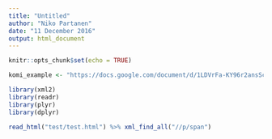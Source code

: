 ```yaml
---
title: "Untitled"
author: "Niko Partanen"
date: "11 December 2016"
output: html_document
---
```


```r
knitr::opts_chunk$set(echo = TRUE)
```

```r

komi_example <- "https://docs.google.com/document/d/1LDVrFa-KY96r2ansScxWAYCtqq7bJLSAWM9y4kKcnWI/export?format=html"

library(xml2)
library(readr)
library(plyr)
library(dplyr)

```


```r

read_html("test/test.html") %>% xml_find_all("//p/span")

```

